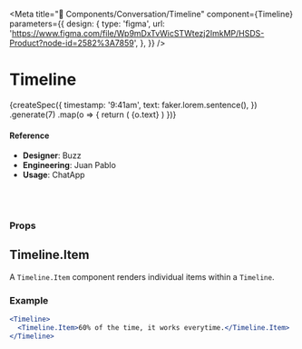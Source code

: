 
<Meta
  title="🧬 Components/Conversation/Timeline"
  component={Timeline}
  parameters={{
    design: {
      type: 'figma',
      url:
        'https://www.figma.com/file/Wp9mDxTvWicSTWtezj2ImkMP/HSDS-Product?node-id=2582%3A7859',
    },
  }}
/>

# Timeline

<Preview>
  <Story name="default">
    <Timeline>
      {createSpec({
        timestamp: '9:41am',
        text: faker.lorem.sentence(),
      })
        .generate(7)
        .map(o => {
          return (
            <Timeline.Item key={o.text} timestamp={o.timestamp}>
              <Text>{o.text}</Text>
            </Timeline.Item>
          )
        })}
    </Timeline>
  </Story>
</Preview>

#### Reference

- **Designer**: Buzz
- **Engineering**: Juan Pablo
- **Usage**: ChatApp

<br />
<br />

### Props

<Props of={Timeline} />

## Timeline.Item

A `Timeline.Item` component renders individual items within a `Timeline`.

<Props of={Timeline.Item} />

### Example

```jsx
<Timeline>
  <Timeline.Item>60% of the time, it works everytime.</Timeline.Item>
</Timeline>
```
